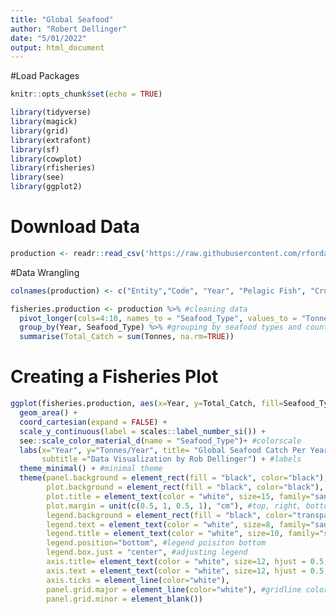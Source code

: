 ```yaml
---
title: "Global Seafood"
author: "Robert Dellinger"
date: "5/01/2022"
output: html_document
---
```


#Load Packages

```r
knitr::opts_chunk$set(echo = TRUE)

library(tidyverse)
library(magick)
library(grid)
library(extrafont)
library(sf)
library(cowplot)
library(rfisheries)
library(see)
library(ggplot2)

```

# Download Data

```r

production <- readr::read_csv('https://raw.githubusercontent.com/rfordatascience/tidytuesday/master/data/2021/2021-10-12/seafood-and-fish-production-thousand-tonnes.csv')


```

#Data Wrangling

```r
colnames(production) <- c("Entity","Code", "Year", "Pelagic Fish", "Crustaceans", "Cephalopods", "Demersal Fish", "Freshwater Fish", "Molluscs", "Other") # changing column names

fisheries.production <- production %>% #cleaning data
  pivot_longer(cols=4:10, names_to = "Seafood_Type", values_to = "Tonnes") %>% #pivoting
  group_by(Year, Seafood_Type) %>% #grouping by seafood types and counting the sum
  summarise(Total_Catch = sum(Tonnes, na.rm=TRUE))
```


# Creating a Fisheries Plot
```r

ggplot(fisheries.production, aes(x=Year, y=Total_Catch, fill=Seafood_Type)) + 
  geom_area() + 
  coord_cartesian(expand = FALSE) +
  scale_y_continuous(label = scales::label_number_si()) + 
  see::scale_color_material_d(name = "Seafood_Type")+ #colorscale
  labs(x="Year", y="Tonnes/Year", title= "Global Seafood Catch Per Year (Tonnes)",
       subtitle ="Data Visualization by Rob Dellinger") + #labels
  theme_minimal() + #minimal theme
  theme(panel.background = element_rect(fill = "black", color="black"), #background color
        plot.background = element_rect(fill = "black", color="black"),
        plot.title = element_text(color = "white", size=15, family="sans", hjust = 0.25),
        plot.margin = unit(c(0.5, 1, 0.5, 1), "cm"), #top, right, bottom, left
        legend.background = element_rect(fill = "black", color="transparent"),
        legend.text = element_text(color = "white", size=8, family="sans"),
        legend.title = element_text(color = "white", size=10, family="sans"),
        legend.position="bottom", #legend poisiton bottom
        legend.box.just = "center", #adjusting legend
        axis.title= element_text(color = "white", size=12, hjust = 0.5, family="sans"),
        axis.text = element_text(color = "white", size=12, hjust = 0.5, family="sans"),
        axis.ticks = element_line(color="white"), 
        panel.grid.major = element_line(color="white"), #gridline color
        panel.grid.minor = element_blank())
```

